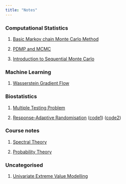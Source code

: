 ```yaml
---
title: "Notes"
---
```


### Computational Statistics

1.  [Basic Markov chain Monte Carlo Method](files/MCMC.pdf)

2.  [PDMP and MCMC](files/PDMP.pdf)

3.  [Introduction to Sequential Monte Carlo](files/intro_smc.pdf)

### Machine Learning

1.  [Wasserstein Gradient Flow](files/grad_flow.pdf)

### Biostatistics

1.  [Multiple Testing Problem](files/MTP.pdf)

2.  [Response-Adaptive Randomisation](files/RAR.pdf) ([code1](files/ecmo.R)) ([code2](files/dp.R))

### Course notes

1.  [Spectral Theory](files/spectral.pdf)

2.  [Probability Theory](files/probability.pdf)

### Uncategorised

1.  [Univariate Extreme Value Modelling](files/EVT.pdf)